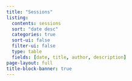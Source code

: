 ```yaml
---
title: "Sessions"
listing:
  contents: sessions
  sort: "date desc"
  categories: true
  sort-ui: false
  filter-ui: false
  type: table
  fields: [date, title, author, description]
page-layout: full
title-block-banner: true
---
```

